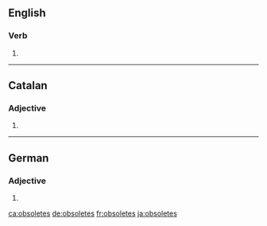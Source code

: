 ==English==

===Verb===
{{head|en|verb form}}

# {{en-third-person singular of|obsolete}}

----

==Catalan==

===Adjective===
{{ca-adj-form}}

# {{feminine plural of|obsolet|lang=ca}}

----

==German==

===Adjective===
{{head|de|adjective form}}

# {{de-inflected form of|obsolet}}

[[ca:obsoletes]]
[[de:obsoletes]]
[[fr:obsoletes]]
[[ja:obsoletes]]
